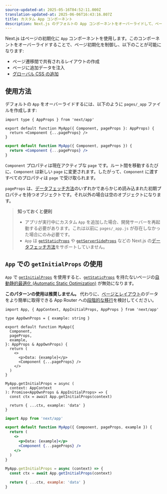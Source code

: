 ```yaml
---
source-updated-at: 2025-05-16T04:52:11.000Z
translation-updated-at: 2025-06-06T16:43:16.807Z
title: カスタム App コンポーネント
description: Next.js のデフォルトの App コンポーネントをオーバーライドして、ページ初期化を制御し、すべてのページで永続するレイアウトを追加します。
---
```


Next.js はページの初期化に `App` コンポーネントを使用します。このコンポーネントをオーバーライドすることで、ページ初期化を制御し、以下のことが可能になります:

- ページ遷移間で共有されるレイアウトの作成
- ページに追加データを注入
- [グローバル CSS の追加](/docs/pages/building-your-application/styling)

## 使用方法

デフォルトの `App` をオーバーライドするには、以下のように `pages/_app` ファイルを作成します:

```tsx filename="pages/_app.tsx" switcher
import type { AppProps } from 'next/app'

export default function MyApp({ Component, pageProps }: AppProps) {
  return <Component {...pageProps} />
}
```

```jsx filename="pages/_app.jsx" switcher
export default function MyApp({ Component, pageProps }) {
  return <Component {...pageProps} />
}
```

`Component` プロパティは現在アクティブな `page` です。ルート間を移動するたびに、`Component` は新しい `page` に変更されます。したがって、`Component` に渡すすべてのプロパティは `page` で受け取られます。

`pageProps` は、[データフェッチ方法](/docs/pages/building-your-application/data-fetching)のいずれかであらかじめ読み込まれた初期プロパティを持つオブジェクトです。それ以外の場合は空のオブジェクトになります。

> **知っておくと便利**
>
> - アプリが実行中にカスタム `App` を追加した場合、開発サーバーを再起動する必要があります。これは以前に `pages/_app.js` が存在しなかった場合にのみ必要です。
> - `App` は [`getStaticProps`](/docs/pages/building-your-application/data-fetching/get-static-props) や [`getServerSideProps`](/docs/pages/building-your-application/data-fetching/get-server-side-props) などの Next.js の[データフェッチ方法](/docs/pages/building-your-application/data-fetching)をサポートしていません。

## `App` での `getInitialProps` の使用

`App` で [`getInitialProps`](/docs/pages/api-reference/functions/get-initial-props) を使用すると、[`getStaticProps`](/docs/pages/building-your-application/data-fetching/get-static-props) を持たないページの[自動静的最適化 (Automatic Static Optimization)](/docs/pages/building-your-application/rendering/automatic-static-optimization) が無効になります。

**このパターンの使用は推奨しません。** 代わりに、[ページとレイアウト](/docs/app/building-your-application/routing/pages-and-layouts)のデータをより簡単に取得できる App Router への[段階的な移行](/docs/app/building-your-application/upgrading/app-router-migration)を検討してください。

```tsx filename="pages/_app.tsx" switcher
import App, { AppContext, AppInitialProps, AppProps } from 'next/app'

type AppOwnProps = { example: string }

export default function MyApp({
  Component,
  pageProps,
  example,
}: AppProps & AppOwnProps) {
  return (
    <>
      <p>Data: {example}</p>
      <Component {...pageProps} />
    </>
  )
}

MyApp.getInitialProps = async (
  context: AppContext
): Promise<AppOwnProps & AppInitialProps> => {
  const ctx = await App.getInitialProps(context)

  return { ...ctx, example: 'data' }
}
```

```jsx filename="pages/_app.jsx" switcher
import App from 'next/app'

export default function MyApp({ Component, pageProps, example }) {
  return (
    <>
      <p>Data: {example}</p>
      <Component {...pageProps} />
    </>
  )
}

MyApp.getInitialProps = async (context) => {
  const ctx = await App.getInitialProps(context)

  return { ...ctx, example: 'data' }
}
```